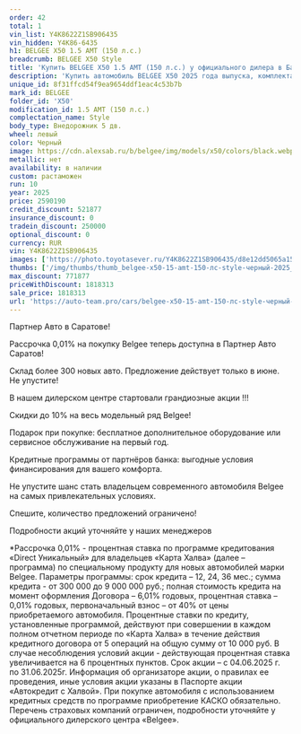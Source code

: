 ```yaml
---
order: 42
total: 1
vin_list: Y4K8622Z1SB906435
vin_hidden: Y4K86-6435
h1: BELGEE X50 1.5 AMT (150 л.с.)
breadcrumb: BELGEE X50 Style
title: 'Купить BELGEE X50 1.5 AMT (150 л.с.) у официального дилера в Балаково'
description: 'Купить автомобиль BELGEE X50 2025 года выпуска, комплектация Style, цвет - Черный, двигатель - 1.5 AMT (150 л.с.) у официального дилера в г. Балаково. Стоимость данного автомобиля BELGEE X50 – 1818313'
unique_id: 8f31ffcd54f9ea9654ddf1eac4c53b7b
mark_id: BELGEE
folder_id: 'X50'
modification_id: 1.5 AMT (150 л.с.)
complectation_name: Style
body_type: Внедорожник 5 дв.
wheel: левый
color: Черный
image: https://cdn.alexsab.ru/b/belgee/img/models/x50/colors/black.webp
metallic: нет
availability: в наличии
custom: растаможен
run: 10
year: 2025
price: 2590190
credit_discount: 521877
insurance_discount: 0
tradein_discount: 250000
optional_discount: 0
currency: RUR
vin: Y4K8622Z1SB906435
images: ['https://photo.toyotasever.ru/Y4K8622Z1SB906435/d8e12dd5065a15ab6c57f8e92a58d370.jpg', 'https://photo.toyotasever.ru/Y4K8622Z1SB906435/92bd1ce3b203d622cd145fceac0b6710.jpg', 'https://photo.toyotasever.ru/Y4K8622Z1SB906435/074e9eb7fe3acbc46628a845634029d2.jpg', 'https://photo.toyotasever.ru/Y4K8622Z1SB906435/7cb9821f83ab9462c2a6533ad159a67f.jpg', 'https://photo.toyotasever.ru/Y4K8622Z1SB906435/71f13d53ce0dbbfb332bd6eceb04ecc9.jpg', 'https://photo.toyotasever.ru/Y4K8622Z1SB906435/93dfbee308aaeff852fad6d0f7b2b31c.jpg', 'https://photo.toyotasever.ru/Y4K8622Z1SB906435/62028b18c6f3cb84926dfc10d75deee1.jpg']
thumbs: ['/img/thumbs/thumb_belgee-x50-15-amt-150-лс-style-черный-2025_8d370_0.webp', '/img/thumbs/thumb_belgee-x50-15-amt-150-лс-style-черный-2025_b6710_1.webp', '/img/thumbs/thumb_belgee-x50-15-amt-150-лс-style-черный-2025_029d2_2.webp', '/img/thumbs/thumb_belgee-x50-15-amt-150-лс-style-черный-2025_9a67f_3.webp', '/img/thumbs/thumb_belgee-x50-15-amt-150-лс-style-черный-2025_4ecc9_4.webp']
max_discount: 771877
priceWithDiscount: 1818313
sale_price: 1818313
url: 'https://auto-team.pro/cars/belgee-x50-15-amt-150-лс-style-черный-2025/'
---
```

<p>
 Партнер Авто в Саратове!
</p>
<p>
</p>
<p>
 Рассрочка 0,01% на покупку Belgee теперь доступна в Партнер Авто Саратов!
</p>
<p>
 Склад более 300 новых авто. Предложение действует только в июне. He упустите!
</p>
<p>
</p>
<p>
 В нашем дилерском центре стартовали грандиозные акции !!!
</p>
<p>
</p>
<p>
 Скидки дo 10% нa весь модельный ряд Belgee!
</p>
<p>
 Подарок при покупке: бесплатное дополнительное оборудование или сервисное обслуживание на первый год.
</p>
<p>
 Кредитные программы от партнёров банка: выгодные условия финансирования для вашего комфорта.
</p>
<p>
</p>
<p>
 Не упустите шанс стать владельцем современного автомобиля Belgee на самых привлекательных условиях.
</p>
<p>
 Спешите, количество предложений ограничено!
</p>
<p>
</p>
<p>
 Подробности акций уточняйте у наших менеджеров
</p>
<p>
</p>
<p>
 *Рассрочка 0,01% - процентная ставка по программе кредитования «Dirесt Уникальный» для владельцев «Карта Халва» (далее – программа) по специальному продукту для новых автомобилей марки Belgee. Параметры программы: срок кредита – 12, 24, 36 мес.; сумма кредита - от 300 000 до 9 000 000 руб.; полная стоимость кредита на момент оформления Договора – 6,01% годовых, процентная ставка – 0,01% годовых, первоначальный взнос – от 40% от цены приобретаемого автомобиля. Процентные ставки по кредиту, установленные программой, действуют при совершении в каждом полном отчетном периоде по «Карта Халва» в течение действия кредитного договора от 5 операций на общую сумму от 10 000 руб. В случае несоблюдения условий акции - действующая процентная ставка увеличивается на 6 процентных пунктов. Срок акции – с 04.06.2025 г. по 31.06.2025г. Информация об организаторе акции, о правилах ее проведения, иные условия акции указаны в Паспорте акции «Автокредит с Халвой». При покупке автомобиля с использованием кредитных средств по программе приобретение КАСКО обязательно. Перечень страховых компаний ограничен, подробности уточняйте у официального дилерского центра «Belgee».
</p>
